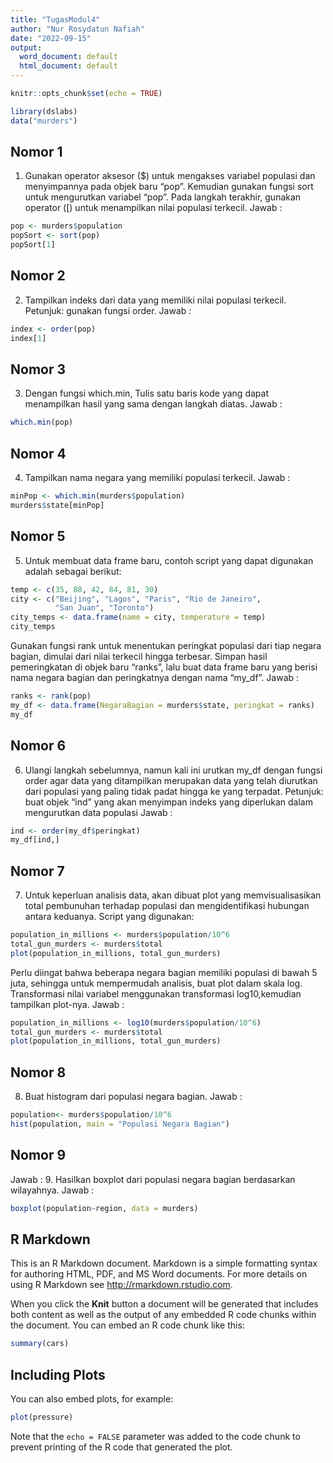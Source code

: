 ```yaml
---
title: "TugasModul4"
author: "Nur Rosydatun Nafiah"
date: "2022-09-15"
output:
  word_document: default
  html_document: default
---
```


```r
knitr::opts_chunk$set(echo = TRUE)
```

```r
library(dslabs) 
data("murders")
```


## Nomor 1 ##
1. Gunakan operator aksesor ($) untuk mengakses variabel populasi dan menyimpannya pada objek baru “pop”. Kemudian gunakan fungsi sort untuk mengurutkan variabel “pop”. Pada langkah terakhir, gunakan operator ([) untuk menampilkan nilai populasi terkecil. 
Jawab :
```r
pop <- murders$population
popSort <- sort(pop)
popSort[1]
```

## Nomor 2 ##
2. Tampilkan indeks dari data yang memiliki nilai populasi terkecil. 
Petunjuk: gunakan fungsi order. 
Jawab :
```r
index <- order(pop)
index[1]
```

## Nomor 3 ##
3. Dengan fungsi which.min, Tulis satu baris kode yang dapat menampilkan hasil yang sama dengan langkah diatas.
Jawab :
```r
which.min(pop)

```


## Nomor 4 ##
4. Tampilkan nama negara yang memiliki populasi terkecil.
Jawab :
```r
minPop <- which.min(murders$population)
murders$state[minPop]
```

## Nomor 5 ##
5. Untuk membuat data frame baru, contoh script yang dapat digunakan adalah sebagai berikut:
```r
temp <- c(35, 88, 42, 84, 81, 30)
city <- c("Beijing", "Lagos", "Paris", "Rio de Janeiro",
          "San Juan", "Toronto")
city_temps <- data.frame(name = city, temperature = temp)
city_temps
```
Gunakan fungsi rank untuk menentukan peringkat populasi dari tiap negara bagian, dimulai dari nilai terkecil hingga terbesar. Simpan hasil pemeringkatan di objek baru “ranks”, lalu buat data frame baru yang berisi nama negara bagian dan peringkatnya dengan nama “my_df”. 
Jawab :
```r
ranks <- rank(pop)
my_df <- data.frame(NegaraBagian = murders$state, peringkat = ranks)
my_df
```

## Nomor 6 ##
6. Ulangi langkah sebelumnya, namun kali ini urutkan my_df dengan fungsi order agar data yang ditampilkan merupakan data yang telah diurutkan dari populasi yang paling tidak padat hingga ke yang terpadat.
Petunjuk: buat objek “ind” yang akan menyimpan indeks yang diperlukan dalam mengurutkan data populasi 
Jawab :
```r
ind <- order(my_df$peringkat)
my_df[ind,]
```

## Nomor 7 ##
7. Untuk keperluan analisis data, akan dibuat plot yang memvisualisasikan total pembunuhan terhadap populasi dan mengidentifikasi hubungan antara keduanya. Script yang digunakan:
```r
population_in_millions <- murders$population/10^6
total_gun_murders <- murders$total
plot(population_in_millions, total_gun_murders)
```
Perlu diingat bahwa beberapa negara bagian memiliki populasi di bawah 5 juta, sehingga untuk mempermudah analisis, buat plot dalam skala log. Transformasi nilai variabel menggunakan transformasi log10,kemudian tampilkan plot-nya. 
Jawab :
```r
population_in_millions <- log10(murders$population/10^6)
total_gun_murders <- murders$total
plot(population_in_millions, total_gun_murders)
```

## Nomor 8 ##
8. Buat histogram dari populasi negara bagian.
Jawab :
```r
population<- murders$population/10^6
hist(population, main = "Populasi Negara Bagian")
```

## Nomor 9 ##
Jawab :
9. Hasilkan boxplot dari populasi negara bagian berdasarkan wilayahnya. 
Jawab :
```r
boxplot(population~region, data = murders)
```



## R Markdown

This is an R Markdown document. Markdown is a simple formatting syntax for authoring HTML, PDF, and MS Word documents. For more details on using R Markdown see <http://rmarkdown.rstudio.com>.

When you click the **Knit** button a document will be generated that includes both content as well as the output of any embedded R code chunks within the document. You can embed an R code chunk like this:

```r
summary(cars)
```

## Including Plots

You can also embed plots, for example:

```r
plot(pressure)
```

Note that the `echo = FALSE` parameter was added to the code chunk to prevent printing of the R code that generated the plot.
